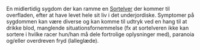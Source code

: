 {{title:Overfladesyge}}
{{author:undefined}}
{{timestamp:2017-03-17T12:57:32Z}}
{{copyright:Overfladesyge}}
En midlertidig sygdom der kan ramme en [[Sortelver]] der kommer til overfladen, efter at have levet hele sit liv i det underjordiske. Symptomer på sygdommen kan være diverse og kan komme til udtryk ved en hang til at drikke blod, manglende situationsfornemmelse (fx at sortelveren ikke kan sortere i hvilke racer hun/han må dele fortrolige oplysninger med), paranoia og/eller overdreven fryd (lalleglæde).